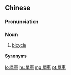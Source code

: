 {{also|单车}}
==Chinese==
{{zh-forms|s=单车}}

===Pronunciation===
{{zh-pron
|m=dānchē
|c=daan1 ce1
|c-t=an1 cie1*
|h=gd=dan1 ca1
|mn=tan-chhia
|cat=n
}}

===Noun===
{{zh-noun}}

# [[bicycle]] {{zh-mw|輛|c:架}}

====Synonyms====
{{zh-dial|自行車}}

[[lo:單車]]
[[hu:單車]]
[[mg:單車]]
[[pt:單車]]